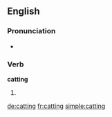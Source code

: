 ==English==

===Pronunciation===
* {{rhymes|ætɪŋ}}

===Verb===
'''catting'''

# {{present participle of|cat}}

[[de:catting]]
[[fr:catting]]
[[simple:catting]]